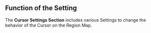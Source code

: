 ## Function of the Setting 

The **Cursor Settings Section** includes various Settings to change the behavior of the Cursor on the Region Map.